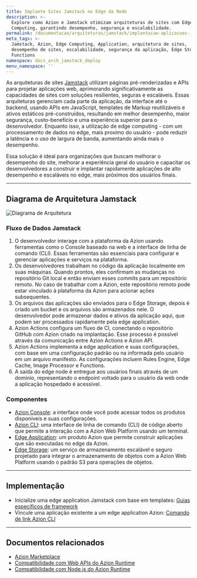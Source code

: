 ```yaml
---
title: Implante Sites Jamstack no Edge da Rede
description: >-
  Explore como Azion e Jamstack otimizam arquiteturas de sites com Edge
  Computing, garantindo desempenho, segurança e escalabilidade.
permalink: /documentacao/arquiteturas/jamstack/implantacao-aplicacoes-jamstack/
meta_tags: >-
  Jamstack, Azion, Edge Computing, Application, arquitetura de sites,
  desempenho de sites, escalabilidade, segurança da aplicação, Edge Storage,
  Functions
namespace: docs_arch_jamstack_deploy
menu_namespace: ''
---
```


As arquiteturas de sites [Jamstack](https://www.azion.com/pt-br/solucoes/sites-jamstack/) utilizam páginas pré-renderizadas e APIs para projetar aplicações web, aprimorando significativamente as capacidades de sites com soluções resilientes, seguras e escaláveis. Essas arquiteturas gerenciam cada parte da aplicação, da interface até o backend, usando APIs em JavaScript, templates de Markup reutilizáveis ​e ativos estáticos pré-construídos, resultando em melhor desempenho, maior segurança, custo-benefício e uma experiência superior para o desenvolvedor. Enquanto isso, a utilização de edge computing - com um processamento de dados no edge, mais proximo do usuário - pode reduzir a latência e o uso de largura de banda, aumentando ainda mais o desempenho.

Essa solução é ideal para organizações que buscam melhorar o desempenho do site, melhorar a experiência geral do usuário e capacitar os desenvolvedores a construir e implantar rapidamente aplicações de alto desempenho e escaláveis no edge, mais próximos dos usuários finais.

---

## Diagrama de Arquitetura Jamstack

![Diagrama de Arquitetura](/assets/docs/images/uploads/jamstack-deploy.png)

### Fluxo de Dados Jamstack 

1. O desenvolvedor interage com a plataforma da Azion usando ferramentas como o Console baseado na web e a interface de linha de comando (CLI). Essas ferramentas são essenciais para configurar e gerenciar aplicações e serviços na plataforma.
2. Os desenvolvedores trabalham no código da aplicação localmente em suas máquinas. Quando prontos, eles confirmam as mudanças no repositório Git local e então enviam esses commits para um repositório remoto. No caso de trabalhar com a Azion, este repositório remoto pode estar vinculado à plataforma da Azion para acionar ações subsequentes.
3. Os arquivos das aplicações são enviados para o Edge Storage, depois é criado um bucket e os arquivos são armazenados nele. O desenvolvedor pode armazenar dados e ativos da aplicação aqui, que podem ser processados rapidamente pela edge application.
4. Azion Actions configura um fluxo de CI, conectando o repositório GitHub com  Azion criado na implantação. Esse processo é possível através da comunicação entre Azion Actions e Azion API.
5. Azion Actions implementa  a edge application e suas configurações, com base em uma configuração padrão ou na informada pelo usuário em um arquivo manifesto. As configurações incluem Rules Engine, Edge Cache, Image Processor e Functions.
6. A saída do edge node é entregue aos usuários finais através de um domínio, representando o endpoint voltado para o usuário da web onde a aplicação hospedado é acessível.

### Componentes

- [Azion Console](/pt-br/documentacao/produtos/guias/conhecendo-o-azion-console/): a interface onde você pode acessar todos os produtos disponíveis e suas configurações.
- [Azion CLI](/pt-br/documentacao/produtos/azion-cli/visao-geral/): uma interface de linha de comando (CLI) de código aberto que permite a interação com a Azion Web Platform usando um terminal.
- [Edge Application](/pt-br/documentacao/produtos/build/edge-application/): um produto Azion que permite construir aplicações que são executadas no edge da Azion.
- [Edge Storage](/pt-br/documentacao/produtos/store/edge-storage/): um serviço de armazenamento escalável e seguro projetado para integrar o armazenamento de objetos com a Azion Web Platform usando o padrão S3 para operações de objetos.

---

## Implementação 

- Inicialize uma edge application Jamstack com base em templates:
[Guias específicos de framework](/pt-br/documentacao/produtos/build/develop-with-azion/frameworks-specific/visao-geral/)
- Vincule uma aplicação existente a um edge application Azion:
[Comando de link Azion CLI](/pt-br/documentacao/produtos/azion-cli/link-comando/)

---

## Documentos relacionados

- [Azion Marketplace](/pt-br/documentacao/produtos/marketplace/)
- [Compatibilidade com Web APIs do Azion Runtime](/pt-br/documentacao/runtime-apis/javascript/)
- [Compatibilidade com Node.js do Azion Runtime](/en/documentation/products/azion-edge-runtime/compatibility/node/)
